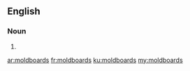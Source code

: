 ==English==

===Noun===
{{head|en|plural}}

# {{plural of|moldboard|lang=en}}

[[ar:moldboards]]
[[fr:moldboards]]
[[ku:moldboards]]
[[my:moldboards]]